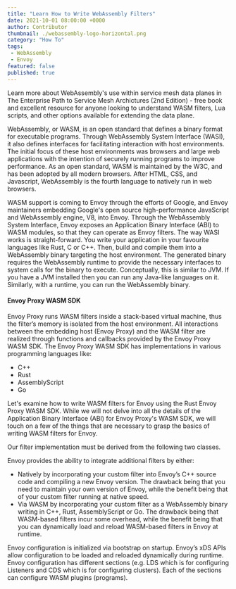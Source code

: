 ```yaml
---
title: "Learn How to Write WebAssembly Filters"
date: 2021-10-01 08:00:00 +0000
author: Contributor
thumbnail: ./webassembly-logo-horizontal.png
category: "How To"
tags:
 - WebAssembly
 - Envoy
featured: false
published: true
---
```



<TopicsWrapper>
  <div className="intro">
    <p>Learn more about WebAssembly's use within service mesh data planes in
      <Link className="blog" to="/learn/books">The Enterprise Path to Service Mesh Archictures (2nd Edition)</Link> -  free book and excellent resource for anyone looking to understand WASM filters, Lua scripts, and other options available for extending the data plane.</p>
  </div>

<p>
WebAssembly, or WASM, is an open standard that defines a binary format for executable programs. Through WebAssembly System Interface (WASI), it also defines interfaces for facilitating interaction with host environments. The initial focus of these host environments was browsers and large web applications with the intention of securely running programs to improve performance. As an open standard, WASM is maintained by the W3C, and has been adopted by all modern browsers. After HTML, CSS, and Javascript, WebAssembly is the fourth language to natively run in web browsers.
</p>

<p>
WASM support is coming to Envoy through the efforts of Google, and Envoy maintainers embedding Google's open source high-performance JavaScript and WebAssembly engine, V8, into Envoy. Through the WebAssembly System Interface, Envoy exposes an Application Binary Interface (ABI) to WASM modules, so that they can operate as Envoy filters. The way WASI works is straight-forward. You write your application in your favourite languages like Rust, C or C++. Then, build and compile them into a WebAssembly binary targeting the host environment. The generated binary requires the WebAssembly runtime to provide the necessary interfaces to system calls for the binary to execute. Conceptually, this is similar to JVM. If you have a JVM installed then you can run any Java-like languages on it. Similarly, with a runtime, you can run the WebAssembly binary.
</p>

<h4>Envoy Proxy WASM SDK</h4>

<p>
Envoy Proxy runs WASM filters inside a stack-based virtual machine, thus the filter’s memory is isolated from the host environment. All interactions between the embedding host (Envoy Proxy) and the WASM filter are realized through functions and callbacks provided by the Envoy Proxy WASM SDK. The Envoy Proxy WASM SDK has implementations in various programming languages like:
</p>

<ul>
  <li>C++</li>
  <li>Rust</li>
  <li>AssemblyScript</li>
  <li>Go</li>
</ul>

<p>
Let's examine how to write WASM filters for Envoy using the Rust Envoy Proxy WASM SDK. While we will not delve into all the details of the Application Binary Interface (ABI) for Envoy Proxy's WASM SDK, we will touch on a few of the things that are necessary to grasp the basics of writing WASM filters for Envoy.
</p>

<p>
Our filter implementation must be derived from the following two classes.
</p>

<p>
Envoy provides the ability to integrate additional filters by either:
</p>

<ul>
  <li>Natively by incorporating your custom filter into Envoy’s C++ source code and compiling a new Envoy version. The drawback being that you need to maintain your own version of Envoy, while the benefit being that of your custom filter running at native speed.</li>
  <li>Via WASM by incorporating your custom filter as a WebAssembly binary writing in C++, Rust, AssemblyScript or Go. The drawback being that WASM-based filters incur some overhead, while the benefit being that you can dynamically load and reload WASM-based filters in Envoy at runtime.</li>
</ul>

<p>
Envoy configuration is initialized via bootstrap on startup. Envoy’s xDS APIs allow configuration to be loaded and reloaded dynamically during runtime. Envoy configuration has different sections (e.g. LDS which is for configuring Listeners and CDS which is for configuring clusters). Each of the sections can configure WASM plugins (programs).
</p>

</TopicsWrapper>
